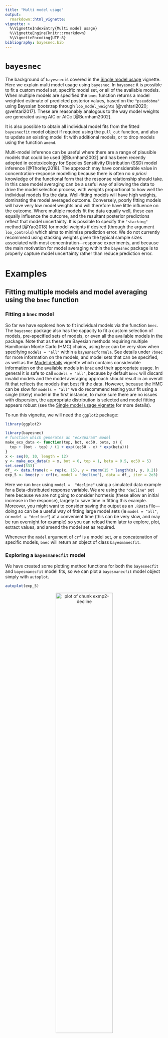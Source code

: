 ```yaml
---
title: "Multi model usage"
output:
  rmarkdown::html_vignette:
vignette: >
  %\VignetteIndexEntry{Multi model usage}
  %\VignetteEngine{knitr::rmarkdown}
  %\VignetteEncoding{UTF-8}
bibliography: bayesnec.bib
---
```




[e1]: https://open-aims.github.io/bayesnec/articles/example1.html
[e2]: https://open-aims.github.io/bayesnec/articles/example2.html
[e2b]: https://open-aims.github.io/bayesnec/articles/example2b.html
[e3]: https://open-aims.github.io/bayesnec/articles/example3.html
[e4]: https://open-aims.github.io/bayesnec/articles/example4.html

# `bayesnec`

The background of `bayesnec` is covered in the [Single model usage][e1] vignette. Here we explain multi model usage using `bayesnec`. In `bayesnec` it is possible to fit a custom model set, specific model set, or all of the available models. When multiple models are specified the `bnec` function returns a model weighted estimate of predicted posterior values, based on the `"pseudobma"` using Bayesian bootstrap through `loo_model_weights` [@vehtari2020; @vehtari2017]. These are reasonably analogous to the way model weights are generated using AIC or AICc [@Burnham2002]. 

It is also possible to obtain all individual model fits from the fitted `bayesnecfit` model object if required using the `pull_out` function, and also to update an existing model fit with additional models, or to drop models using the function `amend`.

Multi-model inference can be useful where there are a range of plausible models that could be used [@Burnham2002] and has been recently adopted in ecotoxicology for Species Sensitivity Distribution (SSD) model inference [@Thorley2018]. The approach may have considerable value in concentration-response modelling because there is often no *a priori* knowledge of the functional form that the response relationship should take. In this case model averaging can be a useful way of allowing the data to drive the model selection process, with weights proportional to how well the individual models fits the data. Well-fitting models will have high weights, dominating the model averaged outcome. Conversely, poorly fitting models will have very low model weights and will therefore have little influence on the outcome. Where multiple models fit the data equally well, these can equally influence the outcome, and the resultant posterior predictions reflect that model uncertainty. It is possible to specify the `"stacking"` method [@Yao2018] for model weights if desired (through the argument `loo_controls`) which aims to minimise prediction error. We do not currently recommend using stacking weights given the typical sample sizes associated with most concentration—response experiments, and because the main motivation for model averaging within the `bayesnec` package is to properly capture model uncertainty rather than reduce prediction error.

# Examples

## Fitting multiple models and model averaging using the `bnec` function

### Fitting a `bnec` model

So far we have explored how to fit individual models via the function `bnec`. The `bayesnec` package also has the capacity to fit a custom selection of models, pre-specified sets of models, or even all the available models in the package. Note that as these are Bayesian methods requiring multiple Hamiltonian Monte Carlo (HMC) chains, using `bnec` can be very slow when specifying `models = "all"` within a `bayesnecformula`. See details under `?bnec` for more information on the models, and model sets that can be specified, as well as the [Model details][e2b] vignette which contains considerable information on the available models in `bnec` and their appropriate usage. In general it is safe to call `models = "all"`, because by default `bnec` will discard invalid models and the model averaging approach should result in an overall fit that reflects the models that best fit the data. However, because the HMC can be slow for `models = "all"` we do recommend testing your fit using a single (likely) model in the first instance, to make sure there are no issues with dispersion, the appropriate distribution is selected and model fitting appears robust (see the [Single model usage vignette][e1] for more details).

To run this vignette, we will need the `ggplot2` package:


```r
library(ggplot2)
```




```r
library(bayesnec)
# function which generates an "ecx4param" model
make_ecx_data <- function(top, bot, ec50, beta, x) {
  top + (bot - top) / (1 + exp((ec50 - x) * exp(beta)))
}
x <- seq(0, 10, length = 12)
y <- make_ecx_data(x = x, bot = 0, top = 1, beta = 0.5, ec50 = 5)
set.seed(333)
df_ <- data.frame(x = rep(x, 15), y = rnorm(15 * length(x), y, 0.2))
exp_5 <- bnec(y ~ crf(x, model = "decline"), data = df_, iter = 2e3)
```

Here we run `bnec` using `model =  "decline"` using a simulated data example for a Beta-distributed response variable. We are using the `"decline"` set here because we are not going to consider hormesis (these allow an initial increase in the response), largely to save time in fitting this example. Moreover, you might want to consider saving the output as an `.RData` file---doing so can be a useful way of fitting large model sets (ie `model = "all"`, or `model = "decline"`) at a convenient time (this can be very slow, and may be run overnight for example) so you can reload them later to explore, plot, extract values, and amend the model set as required.

Whenever the `model` argument of `crf` is a model set, or a concatenation of specific models, `bnec` will return an object of class `bayesmanecfit`.

### Exploring a `bayesmanecfit` model

We have created some plotting method functions for both the `bayesnecfit` and `bayesmanecfit` model fits, so we can plot a `bayesmanecfit` model object simply with `autoplot`.


```r
autoplot(exp_5)
```

<div class="figure" style="text-align: center">
<img src="vignette-fig-exmp2-decline-1.png" alt="plot of chunk exmp2-decline" width="60%" />
<p class="caption">plot of chunk exmp2-decline</p>
</div>

The default plot looks exactly the same as our regular `bayesnecfit` plot, but the output is based on a weighted average of all the model fits in the `model = "decline"` model set that were able to fit successfully using the default `bnec` settings. Because the model set contains a mix of *NEC* and *ECx* models, no-effect toxicity estimate reported by default on this plot (and in the summary output below) is reported as a N(S)EC (see @fisher2023ieam).

The fitted `bayesmanecfit` object contains different elements to the `bayesnecfit`. In particular, `mod_stats` contains the table of model fit statistics for all the fitted models. This includes the model name, the WAIC (as returned from `brms`), wi (the model weight, currently defaulting to `"pseudobma"` using Bayesian bootstrap from `loo`), and the dispersion estimates (only reported if response is modelled with a Poisson or Binomial distribution, otherwise NA).


```r
exp_5$mod_stats
#>               model      waic           wi dispersion_Estimate dispersion_Q2.5 dispersion_Q97.5
#> nec4param nec4param -84.65371 2.608502e-01                  NA              NA               NA
#> neclin       neclin -52.59494 1.331228e-03                  NA              NA               NA
#> ecxlin       ecxlin -28.00785 3.079882e-06                  NA              NA               NA
#> ecx4param ecx4param -81.30557 7.685228e-02                  NA              NA               NA
#> ecxwb1       ecxwb1 -75.32780 1.674133e-02                  NA              NA               NA
#> ecxwb2       ecxwb2 -85.22303 2.758433e-01                  NA              NA               NA
#> ecxll5       ecxll5 -85.45347 2.892289e-01                  NA              NA               NA
#> ecxll4       ecxll4 -81.36184 7.914965e-02                  NA              NA               NA
```

We can obtain a neater summary of the model fit by using the `summary` method for a `bayesmanecfit` object. A list of fitted models, and model weights are provided. In addition, the model averaged no-effect estimate is reported, in this case as an N(S)EC. For this example the **nec4param** and **ecxwb2** models have the highest weights.

All these model fits are satisfactory despite the relatively low number of iterations set in our example, but the summary would also include a warning if there were fits with divergent transitions.


```r
summary(exp_5)
#> Object of class bayesmanecfit
#> 
#>  Family: gaussian  
#>   Links: mu = identity; sigma = identity  
#> 
#> Number of posterior draws per model:  1600
#> 
#> Model weights (Method: pseudobma_bb_weights):
#>             waic   wi
#> nec4param -84.65 0.26
#> neclin    -52.59 0.00
#> ecxlin    -28.01 0.00
#> ecx4param -81.31 0.08
#> ecxwb1    -75.33 0.02
#> ecxwb2    -85.22 0.28
#> ecxll5    -85.45 0.29
#> ecxll4    -81.36 0.08
#> 
#> 
#> Summary of weighted N(S)EC posterior estimates:
#> NB: Model set contains a combination of ECx and NEC
#>     models, and is therefore a model averaged
#>     combination of NEC and NSEC estimates.
#>        Estimate Q2.5 Q97.5
#> N(S)EC     3.38 2.10  3.92
#> 
#> 
#> Bayesian R2 estimates:
#>           Estimate Est.Error Q2.5 Q97.5
#> nec4param     0.86      0.01 0.84  0.87
#> neclin        0.83      0.01 0.80  0.84
#> ecxlin        0.80      0.01 0.77  0.82
#> ecx4param     0.85      0.01 0.84  0.87
#> ecxwb1        0.85      0.01 0.83  0.86
#> ecxwb2        0.86      0.01 0.84  0.87
#> ecxll5        0.86      0.01 0.84  0.87
#> ecxll4        0.85      0.01 0.83  0.87
```

The `bayesmanecfit` object also contains all of the individual `brms` model fits, which can be extracted using the `pull_out` function. For example, we can pull out and plot the model **ecx4param**.


```r
exp_5_nec4param <- pull_out(exp_5, model = "ecx4param")
autoplot(exp_5_nec4param)
```

<div class="figure" style="text-align: center">
<img src="vignette-fig-exmp2-ecx4param-1.png" alt="plot of chunk exmp2-ecx4param" width="60%" />
<p class="caption">plot of chunk exmp2-ecx4param</p>
</div>

This would extract the **nec4param** model from the `bayesmanecfit` and create a new object of class `bayesnecfit` which contains just a single fit. This would be identical to fitting the **ecx4param** as a single model using `bnec`. All of the models in the `bayesmanecfit` can be simultaneously plotted using the argument `all_models = TRUE`.


```r
autoplot(exp_5, all_models = TRUE)
```

<div class="figure" style="text-align: center">
<img src="vignette-fig-exmp2-allmods-1.png" alt="plot of chunk exmp2-allmods" width="60%" />
<p class="caption">plot of chunk exmp2-allmods</p>
</div>

You can see that some of these models represent very bad fits, and accordingly have extremely low model weights, such as the **ecxlin** and **neclin** models in this example. There is no harm in leaving in poor models with low weight, precisely because they have such a low model weight and therefore will not influence posterior predictions. However, it is important to assess the adequacy of model fits of all models, because a poor fit may be more to do with a model that has not converged.
 
We can assess the chains for one of the higher weighted models to make sure they show good convergence. It is good practice to do this for all models with a high weight, as these are the models most influencing the multi-model inference.


```r
plot(pull_brmsfit(exp_5, "ecxwb1"))
```

<div class="figure" style="text-align: center">
<img src="vignette-fig-exmp2-goodmod-1.png" alt="plot of chunk exmp2-goodmod" width="60%" />
<p class="caption">plot of chunk exmp2-goodmod</p>
</div>

Assessing chains for all the models in `bayesmanecfit` does not work as well using the default `brms` plotting method. Instead use `check_chains` and make sure to pass a `filename` argument, which means plots are automatically saved to pdf with a message.


```r
check_chains(exp_5, filename = "example_5_all_chains")
```

We can also make a plot to compare the posterior probability density to that of the prior using the `check_priors` function, for an individual model fit, but also saving all fits to a file in the working directory.


```r
check_priors(pull_out(exp_5, "nec4param"))
```

<div class="figure" style="text-align: center">
<img src="vignette-fig-exmp2-checkpriors-1.png" alt="plot of chunk exmp2-checkpriors" width="60%" />
<p class="caption">plot of chunk exmp2-checkpriors</p>
</div>


```r
check_priors(exp_5, filename = "example_5_all_priors")
```

Where  a large number of models are failing to converge, obviously it would be better to adjust `iter` and `warmup` in the `bnec` call, as well as some of the other arguments to `brms` such as `adapt_delta`. See the `?brm` documentation for more details. It is possible to investigate if models from a  `bayesmanecfit` class achieved convergence according to Rhat:


```r
rhat(exp_5) |>
  sapply("[[", "failed")
#> nec4param    neclin    ecxlin ecx4param    ecxwb1    ecxwb2    ecxll5    ecxll4 
#>     FALSE     FALSE     FALSE     FALSE     FALSE     FALSE      TRUE     FALSE
```

Here we get a message because none of our models failed the default Rhat criterion. A more conservative cut off of 1.01 can also be used by changing the default argument to the desired value. In this case one model fails, although we note that this is a very stringent criterion, and we have also used less than the default `bayesnec` value of `iter` (10,000).


```r
rhat(exp_5, rhat_cutoff = 1.01) |>
  sapply("[[", "failed")
#> nec4param    neclin    ecxlin ecx4param    ecxwb1    ecxwb2    ecxll5    ecxll4 
#>      TRUE     FALSE     FALSE     FALSE     FALSE     FALSE      TRUE     FALSE
```

### Extracting toxicity values

The models prefixed with **ecx** are all models that do not have the *NEC* as a parameter in the model. That is, they are smooth curves as a function of concentration and have no breakpoint (no true No-Effect-Concentration, NEC). Thus the reported no-effect toxicity estimate is the NSEC [@fisherfox2023] (see the [Model details][e2b] vignette for more details). If a true model averaged estimate of *NEC* based only on threshold models is desired, this can be obtained with `model = "nec"`. We can use the helper functions `pull_out` and `amend` to alter the model set as required. `pull_out` has a `model` argument and can be used to pull a single model out (as above) or to pull out a specific set of models.

We can use this to obtain first a set of *NEC* only models from the existing set.


```r
exp_5_nec <- pull_out(exp_5, model = "nec")
```

In this case, because we have already fitted `"decline"` models, we can ignore the message regarding the missing *NEC* models---these are all models that are not appropriate for a `Beta` family with a `logit` link function, or allow hormesis, which we did not consider in this example.

Now we have two model sets, an *NEC* set, and a mixed *NEC* and *ECx* set. Of course, before we use this model set for any inference, we would need to check the chain mixing and `acf` plot for each of the input models. For the "all" set, the model with the highest weight is **nec4param**. 

Now we can use the `ecx` function to get *EC~10~* and *EC~50~* values. We can do this using our all model set, because it is valid to use *NEC* models for estimating *ECx* (see more information in the [Model details][e2b] vignette).


```r
ECx10 <- ecx(exp_5, ecx_val = 10)
ECx50 <- ecx(exp_5, ecx_val = 50)
ECx10
#>      Q50     Q2.5    Q97.5 
#> 3.631996 2.729366 4.127946 
#> attr(,"resolution")
#> [1] 1000
#> attr(,"ecx_val")
#> [1] 10
#> attr(,"toxicity_estimate")
#> [1] "ecx"
ECx50
#>      Q50     Q2.5    Q97.5 
#> 5.090090 4.842115 5.347984 
#> attr(,"resolution")
#> [1] 1000
#> attr(,"ecx_val")
#> [1] 50
#> attr(,"toxicity_estimate")
#> [1] "ecx"
```

The weighted *NEC* estimates can be extracted directly from the *NEC* model set object, as they are an explicit parameter in these models.


```r
NECvals <- exp_5_nec$w_ne
NECvals
#> Estimate     Q2.5    Q97.5 
#> 3.537080 3.153199 4.048356
```

Note that the new *NEC* estimates from the **nec**-containing model fits are slightly higher than those reported in the summary output of all the fitted models. This can happen for smooth curves, which is what was used as the underlying data generation model in the simulations here, and is explored in more detail in the [Compare posteriors vigenette][e4].

### Putting it all together

Now we can make a combined plot of our output, showing the model averaged *NEC* model and the "all averaged model", along with the relevant thresholds.


```r
preds <- exp_5_nec$w_pred_vals$data

autoplot(exp_5, nec = FALSE, all = FALSE) +
  geom_vline(mapping = aes(xintercept = ECx10, colour = "ECx 10"),
             linetype = c(1, 3, 3), key_glyph = "path") +
  geom_vline(mapping = aes(xintercept = ECx50, colour = "ECx 50"),
             linetype = c(1, 3, 3), key_glyph = "path") +
  geom_vline(mapping = aes(xintercept = NECvals, colour = "NEC"),
             linetype = c(1, 3, 3), key_glyph = "path") +
  scale_color_manual(values = c("ECx 10" = "orange", "ECx 50" = "blue",
                                "NEC" = "darkgrey"), name = "") +
  geom_line(data = preds, mapping = aes(x = x, y = Estimate),
            colour = "tomato", linetype = 2) +
  geom_line(data = preds, mapping = aes(x = x, y = Q2.5),
            colour = "tomato", linetype = 2) +
  geom_line(data = preds, mapping = aes(x = x, y = Q97.5),
            colour = "tomato", linetype = 2) +
  theme(legend.position = c(0.8, 0.8),
        axis.title = element_text(size = 16),
        axis.text = element_text(size = 12),
        strip.text.x = element_text(size = 16))
```

<div class="figure" style="text-align: center">
<img src="vignette-fig-exmp2-pretty-1.png" alt="plot of chunk exmp2-pretty" width="60%" />
<p class="caption">plot of chunk exmp2-pretty</p>
</div>

# References
